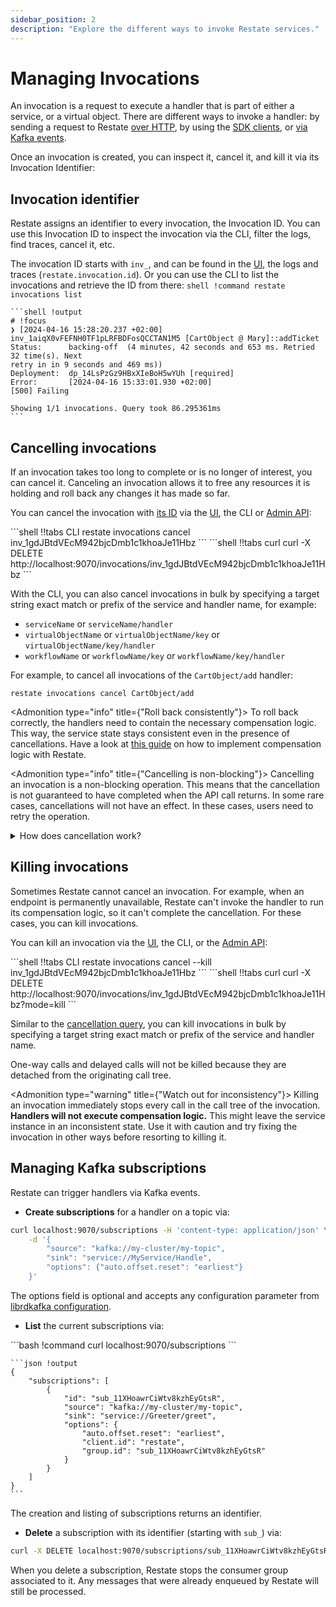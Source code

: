 ```yaml
---
sidebar_position: 2
description: "Explore the different ways to invoke Restate services."
---
```




# Managing Invocations

An invocation is a request to execute a handler that is part of either a service, or a virtual object.
There are different ways to invoke a handler: by sending a request to Restate [over HTTP](/invoke/http), by using the [SDK clients](/invoke/clients), or [via Kafka events](/invoke/kafka).

Once an invocation is created, you can inspect it, cancel it, and kill it via its Invocation Identifier:

## Invocation identifier

Restate assigns an identifier to every invocation, the Invocation ID. You can use this Invocation ID to inspect the invocation via the CLI, filter the logs, find traces, cancel it, etc.

The invocation ID starts with `inv_`, and can be found in the [UI](/develop/local_dev#restate-ui), the logs and traces (`restate.invocation.id`).
Or you can use the CLI to list the invocations and retrieve the ID from there:
<Terminal>
    ```shell !command
    restate invocations list
    ```

    ```shell !output
    # !focus
    ❯ [2024-04-16 15:28:20.237 +02:00] inv_1aiqX0vFEFNH0TF1pLRFBDFosQCCTAN1M5 [CartObject @ Mary]::addTicket
    Status:      backing-off  (4 minutes, 42 seconds and 653 ms. Retried 32 time(s). Next
    retry in in 9 seconds and 469 ms))
    Deployment:  dp_14LsPzGz9HBxXIeBoH5wYUh [required]
    Error:       [2024-04-16 15:33:01.930 +02:00]
    [500] Failing

    Showing 1/1 invocations. Query took 86.295361ms
    ```
</Terminal>

## Cancelling invocations

If an invocation takes too long to complete or is no longer of interest, you can cancel it.
Canceling an invocation allows it to free any resources it is holding and roll back any changes it has made so far.

You can cancel the invocation with [its ID](/operate/invocation?interface=curl#invocation-identifier) via the [UI](/develop/local_dev#restate-ui), the CLI or [Admin API](/category/admin-api):

<CodeWithTabs>
    ```shell !!tabs CLI
    restate invocations cancel inv_1gdJBtdVEcM942bjcDmb1c1khoaJe11Hbz
    ```
    ```shell !!tabs curl
    curl -X DELETE http://localhost:9070/invocations/inv_1gdJBtdVEcM942bjcDmb1c1khoaJe11Hbz
    ```
</CodeWithTabs>

With the CLI, you can also cancel invocations in bulk by specifying a target string exact match or prefix of the service and handler name, for example:
- `serviceName` or `serviceName/handler`
- `virtualObjectName` or `virtualObjectName/key` or `virtualObjectName/key/handler`
- `workflowName` or `workflowName/key` or `workflowName/key/handler`

For example, to cancel all invocations of the `CartObject/add` handler:
```shell
restate invocations cancel CartObject/add
```

<Admonition type="info" title={"Roll back consistently"}>
To roll back correctly, the handlers need to contain the necessary compensation logic.
This way, the service state stays consistent even in the presence of cancellations.
Have a look at [this guide](/guides/sagas) on how to implement compensation logic with Restate.
</Admonition>

<Admonition type="info" title={"Cancelling is non-blocking"}>
    Cancelling an invocation is a non-blocking operation. This means that the cancellation is not guaranteed to have completed when the API call returns. In some rare cases, cancellations will not have an effect. In these cases, users need to retry the operation.
</Admonition>

<details className={"grey-details"}>
    <summary>How does cancellation work?</summary>

    The cancellation process works recursively in the following way:
    First, Restate tries to cancel the leaves of the current invocation, i.e. interrupt ongoing sleeps and awakeables or try to cancel calls to other services.
    Once the leaves are canceled, a terminal error is thrown in the service handler at the point in the code that the invocation had reached.
    This allows the handler to run its specific compensation logic.
    The response of the handler will then be propagated back to its caller where it will continue with the cancellation process.

</details>


## Killing invocations

Sometimes Restate cannot cancel an invocation.
For example, when an endpoint is permanently unavailable, Restate can't invoke the handler to run its compensation logic, so it can't complete the cancellation.
For these cases, you can kill invocations.

You can kill an invocation via the [UI](/develop/local_dev#restate-ui), the CLI, or the [Admin API](/category/admin-api):

<CodeWithTabs>
    ```shell !!tabs CLI
    restate invocations cancel --kill inv_1gdJBtdVEcM942bjcDmb1c1khoaJe11Hbz
    ```
    ```shell !!tabs curl
    curl -X DELETE http://localhost:9070/invocations/inv_1gdJBtdVEcM942bjcDmb1c1khoaJe11Hbz?mode=kill
    ```
</CodeWithTabs>

Similar to the [cancellation query](/operate/invocation#cancelling-invocations), you can kill invocations in bulk by specifying a target string exact match or prefix of the service and handler name.


<Admonition type="warning">
    One-way calls and delayed calls will not be killed because they are detached from the originating call tree.
</Admonition>

<Admonition type="warning" title={"Watch out for inconsistency"}>
    Killing an invocation immediately stops every call in the call tree of the invocation.
    **Handlers will not execute compensation logic.**
    This might leave the service instance in an inconsistent state.
    Use it with caution and try fixing the invocation in other ways before resorting to killing it.
</Admonition>


## Managing Kafka subscriptions

Restate can trigger handlers via Kafka events.

- **Create subscriptions** for a handler on a topic via:
```bash
curl localhost:9070/subscriptions -H 'content-type: application/json' \
    -d '{
        "source": "kafka://my-cluster/my-topic",
        "sink": "service://MyService/Handle",
        "options": {"auto.offset.reset": "earliest"}
    }'
```
The options field is optional and accepts any configuration parameter from [librdkafka configuration](https://github.com/confluentinc/librdkafka/blob/master/CONFIGURATION.md).
- **List** the current subscriptions via:
<Terminal>
    ```bash !command
    curl localhost:9070/subscriptions
    ```

    ```json !output
    {
        "subscriptions": [
            {
                "id": "sub_11XHoawrCiWtv8kzhEyGtsR",
                "source": "kafka://my-cluster/my-topic",
                "sink": "service://Greeter/greet",
                "options": {
                    "auto.offset.reset": "earliest",
                    "client.id": "restate",
                    "group.id": "sub_11XHoawrCiWtv8kzhEyGtsR"
                }
            }
        ]
    }
    ```

</Terminal>

The creation and listing of subscriptions returns an identifier.
- **Delete** a subscription with its identifier (starting with `sub_`) via:
```bash
curl -X DELETE localhost:9070/subscriptions/sub_11XHoawrCiWtv8kzhEyGtsR
```

<Admonition type="info">
    When you delete a subscription, Restate stops the consumer group associated to it. Any messages that were already enqueued by Restate will still be processed.
</Admonition>
